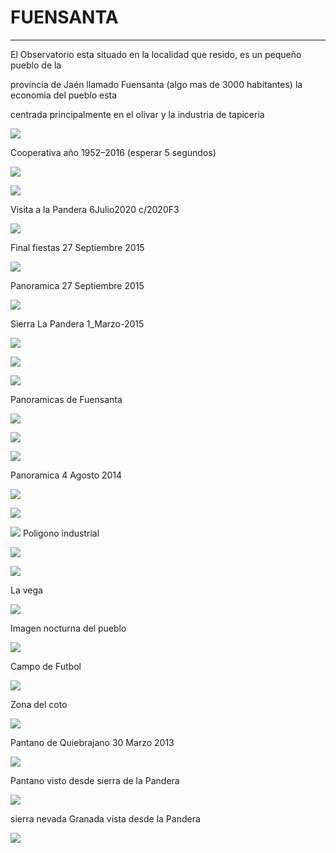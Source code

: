 # FUENSANTA
---


El Observatorio esta situado en la localidad que resido, es un pequeño pueblo de la

provincia de Jaén llamado Fuensanta (algo mas de 3000 habitantes) la economia del pueblo esta

centrada principalmente en el olivar y la industria de tapiceria

<img 
	src="https://astroccd.files.wordpress.com/2013/03/entradarr.jpg"
	loading="lazy" 
/>

Cooperativa año 1952–2016 (esperar 5 segundos)

<img 
	src="https://astroccd.files.wordpress.com/2020/07/pandera2jpg.jpg"
	loading="lazy" 
/>

<img 
	src="https://astroccd.files.wordpress.com/2020/07/pandera.jpg"
	loading="lazy" 
/>

Visita a la Pandera 6Julio2020 c/2020F3

<img 
	src="https://astroccd.files.wordpress.com/2013/03/fotos-cooperativa-005.gif"
	loading="lazy" 
/>

Final fiestas 27 Septiembre 2015

<img 
	src="https://astroccd.files.wordpress.com/2013/03/mosaico-fiesta-pueblo-27sep2015_re1.jpg"
	loading="lazy" 
/>

Panoramica 27 Septiembre 2015

<img 
	src="https://astroccd.files.wordpress.com/2013/03/panoramica-2-re.jpg"
	loading="lazy" 
/>

Sierra La Pandera 1_Marzo-2015

<img 
	src="https://astroccd.files.wordpress.com/2013/03/cima-pandera.jpg"
	loading="lazy" 
/>

<img 
	src="https://astroccd.files.wordpress.com/2013/03/pantano-1marzo2015.jpg"
	loading="lazy" 
/>

<img 
	src="https://astroccd.files.wordpress.com/2013/03/sierraa-nevadapanoramica_marzo_20115.jpg"
	loading="lazy" 
/>

Panoramicas de Fuensanta

<img 
	src="https://astroccd.files.wordpress.com/2013/03/fuensanta.jpg"
	loading="lazy" 
/>

<img 
	src="https://astroccd.files.wordpress.com/2013/03/panoramica4agosto2014.jpg"
	loading="lazy" 
/>

<img 
	src="https://astroccd.files.wordpress.com/2013/03/sierrar-copia.jpg"
	loading="lazy" 
/>

Panoramica 4 Agosto 2014

<img 
	src="https://astroccd.files.wordpress.com/2013/03/panoramica-pueblo-nevado-8-enero-2010.jpg"
	loading="lazy" 
/>

<img 
	src="https://astroccd.files.wordpress.com/2013/03/panoramica-vega.jpg"
	loading="lazy" 
/>

<img 
	src="https://astroccd.files.wordpress.com/2013/03/mosaico-pro-re.jpg"
	loading="lazy" 
/>
Poligono industrial

<img 
	src="https://astroccd.files.wordpress.com/2013/03/poligono-amanecer.jpg"
	loading="lazy" 
/>

<img 
	src="https://astroccd.files.wordpress.com/2013/03/poligono-industrialimg_1813.jpg"
	loading="lazy" 
/>

La vega

<img 
	src="https://astroccd.files.wordpress.com/2013/03/vega-re-p3252261_1.jpg"
	loading="lazy" 
/>

Imagen nocturna del pueblo

<img 
	src="https://astroccd.files.wordpress.com/2013/03/re-pro-img_1740_filtered.jpg"
	loading="lazy" 
/>

Campo de Futbol

<img 
	src="https://astroccd.files.wordpress.com/2013/03/futbol.jpg"
	loading="lazy" 
/>

Zona del coto

<img 
	src="https://astroccd.files.wordpress.com/2013/03/panorama-2.jpg"
	loading="lazy" 
/>

Pantano de Quiebrajano 30 Marzo 2013

<img 
	src="https://astroccd.files.wordpress.com/2013/03/pantano-quiebrajano-30marzo-2013.jpg"
	loading="lazy" 
/>

Pantano visto desde sierra de la Pandera

<img 
	src="https://astroccd.files.wordpress.com/2013/03/pantano-pandera.jpg"
	loading="lazy" 
/>

sierra nevada Granada vista desde la Pandera

<img 
	src="https://astroccd.files.wordpress.com/2013/03/sierra-nevadapa.jpg"
	loading="lazy" 
/>